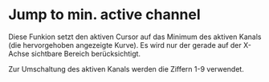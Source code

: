 
# Jump to min. active channel

Diese Funkion setzt den aktiven Cursor auf das Minimum des aktiven Kanals (die hervorgehoben angezeigte Kurve). Es wird nur der gerade auf der X-Achse sichtbare Bereich berücksichtigt.

Zur Umschaltung des aktiven Kanals werden die Ziffern 1-9 verwendet.

<Cards>
  <Cards.Card
    title="Shortcuts"
    href="/de/help/domain/short-cuts"
    arrow
  />
</Cards>
